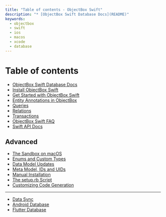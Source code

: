 ```yaml
---
title: "Table of contents - ObjectBox Swift"
description: "* [ObjectBox Swift Database Docs](README)"
keywords:
  - objectbox
  - swift
  - ios
  - macos
  - xcode
  - database
---
```






<TechnicalArticleSchema
  headline="Table of contents - ObjectBox Swift"
  description="* [ObjectBox Swift Database Docs](README)"
  url="https://swift.objectbox.io/SUMMARY"
  datePublished="2025-07-15"
  dateModified="2025-07-15"
/>

# Table of contents

* [ObjectBox Swift Database Docs](README)
* [Install ObjectBox Swift](install)
* [Get Started with ObjectBox Swift](getting-started)
* [Entity Annotations in ObjectBox](entity-annotations)
* [Queries](queries)
* [Relations](relations)
* [Transactions](transactions)
* [ObjectBox Swift FAQ](faq)
* [Swift API Docs](https://objectbox.io/docfiles/swift/current/)

## Advanced

* [The Sandbox on macOS](advanced/macos)
* [Enums and Custom Types](advanced/custom-types)
* [Data Model Updates](advanced/data-model-updates)
* [Meta Model, IDs and UIDs](advanced/meta-model-ids-and-uids)
* [Manual Installation](advanced/manual-installation)
* [The setup.rb Script](advanced/setup-script)
* [Customizing Code Generation](advanced/sourcery)

***

* [Data Sync](https://objectbox.io/sync/)
* [Android Database](https://docs.objectbox.io/)
* [Flutter Database](https://pub.dev/packages/objectbox)